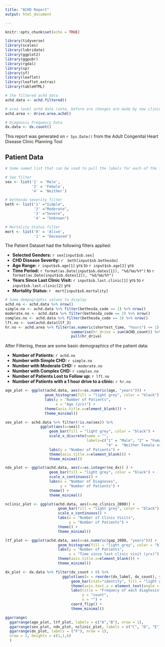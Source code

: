 ```yaml
---
title: "ACHD Report"
output: html_document

---
```


```r
knitr::opts_chunk$set(echo = TRUE)

library(tidyverse)
library(scales)
library(lubridate)
library(ggplot2)
library(ggpubr)
library(rgdal)
library(sp)
library(sf)
library(leaflet)
library(leaflet.extras)
library(tableHTML)
```

``` r
# the filtered achd data
achd.data <- achd.filtered()

# area level achd data (note, before are changes are made by new clinic additions)
achd.area <- drive.area.achd()

# Diagnosis Frequency Data
dx.data <- dx.count()
```


This report was generated on `r Sys.Date()` from the Adult Congenital Heart Disease Clinic Planning Tool

## Patient Data

``` r
# Some named list that can be used to pull the labels for each of the filters used on the patient data

# Sex filter
sex <- list('1' = 'Male',
            '2' = 'Female',
            '4' = 'Neither')

# bethesda severity filter
beth <- list('1' ="Simple",
             '2' ="Moderate",
             '3' ="Severe",
             '4' = "Unknown")

# Mortality Status filter
mort <- list('0' = 'Alive',
             '1' = 'Deceased')
```

The Patient Dataset had the following filters applied:  
  
* __Selected Genders:__ `r sex[input$sb.sex]`  
* __CHD Disease Severity:__ `r  beth[input$sb.bethesda]`
* __Age Range:__ `r input$sb.age[1]` yrs to `r input$sb.age[2]` yrs  
* __Time Period:__ `r format(as.Date(input$sb.dates[1]), "%d/%m/%Y")` to `r format(as.Date(input$sb.dates[2]), "%d/%m/%Y")`  
* __Years Since Last Clinic Visit:__ `r input$sb.last.clinic[1]` yrs to `r input$sb.last.clinic[2]` yrs  
* __Mortality Status:__ `r  mort[input$sb.mortality]` 

``` r
# Some dempographic values to display
achd.no <- achd.data %>% nrow()
simple.no <- achd.data %>% filter(bethesda_code == 1) %>% nrow()
moderate.no <- achd.data %>% filter(bethesda_code == 2) %>% nrow()
complex.no <- achd.data %>% filter(bethesda_code == 3) %>% nrow()
lft.no <- sum(achd.data$ltf_3)
hr.no <- achd.area %>% filter(as.numeric(shortest_time, "hours") <= 1) %>%
                              summarise(hr_drive = sum(ACHD_count)) %>%
                              pull(hr_drive)

```

After Filtering, these are some basic demographics of the patient data:  

* __Number of Patients:__ `r achd.no`  
* __Number with Simple CHD:__  `r simple.no` 
* __Number with Moderate CHD:__ `r moderate.no` 
* __Number with Complex CHD:__ `r complex.no` 
* __Number of Patients Lost to Follow up:__ `r lft.no`   
* __Number of Patients with a 1 hour drive to a clinic:__ `r hr.no`

``` r
age_plot <- ggplot(achd.data, aes(x=as.numeric(age, "years"))) +
                  geom_histogram(fill = "light grey", color = "black") +
                  labs(y = "Number of Patients", 
                       x = "Age (yrs)") +
                  theme(axis.title.x=element_blank()) +
                  theme_minimal()

sex_plot <- achd.data %>% filter(!is.na(sex)) %>%
                ggplot(aes(x=sex)) +
                    geom_bar(fill = "light grey", color = "black") +
                    scale_x_discrete(name = "",
                                     labels=c("1" = "Male", "2" = "Female",
                                              "4" =  "Neither Female or Male")) +
                    labs(y = "Number of Patients") +
                    theme(axis.title.x=element_blank()) +
                    theme_minimal()

ndx_plot <- ggplot(achd.data, aes(x=as.integer(no_dx)) ) +
                    geom_bar(fill = "light grey", color = "black") +
                    scale_x_continuous() +
                    labs(x = "Number of Diagnoses", 
                         y = "Number of Patients") +
                    theme() +
                    theme_minimal() 

nclinic_plot <- ggplot(achd.data, aes(x=no_clinics_2000)) +
                        geom_bar(fill = "light grey", color = "black") +
                        scale_x_continuous() +
                        labs(x = "Number of Clinic Visits", 
                             y = "Number of Patients") +
                        theme() +
                        theme_minimal() 

ltf_plot <- ggplot(achd.data, aes(x=as.numeric(gap_2000, "years"))) +
                        geom_histogram(fill = "light grey", color = "black") +
                        labs(y = "Number of Patients", 
                             x = "Time since last clinic visit (yrs)") +
                        theme(axis.title.x=element_blank()) +
                        theme_minimal()

dx_plot <- dx.data %>% filter(dx_count > 0) %>% 
                          ggplot(aes(x = reorder(dx_label, dx_count), y=dx_count)) + 
                              geom_bar(stat="identity", fill = "light grey", color = "black", size = 0.25) +
                              theme(axis.text.x = element_text(angle = 90)) +
                              labs(title = "Frequecy of each diagnosis", 
                                   y = "count",
                                   x = "") +
                              coord_flip() +
                              theme_minimal()
```

``` r
ggarrange(
  ggarrange(age_plot, ltf_plot, labels = c("A","B"), nrow = 1),
  ggarrange(sex_plot, ndx_plot, nclinic_plot, labels = c("C", "D", "E"), nrow = 1),
  ggarrange(dx_plot, labels = ("F"), nrow = 1), 
  nrow = 3, heights = c(1,1,6)
  )




```






